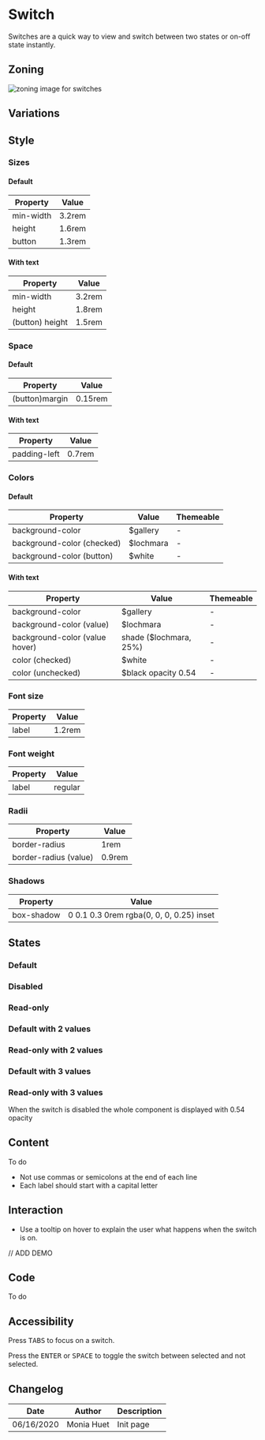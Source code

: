 
<Meta title="Components/Form/Fields/Switch"/>

<TableOfContent />

# Switch

Switches are a quick way to view and switch between two states or on-off state instantly. 

## Zoning

<img src={InputZoning} alt="zoning image for switches" className="full" class="full" />

## Variations

## Style

### Sizes <a id="sizes" />

#### Default

| Property                       | Value             | 
| ------------------------------ | ----------------- | 
| min-width           	         | 3.2rem            | 
| height    			    	 | 1.6rem            | 
| button		   			   	 | 1.3rem            | 

#### With text

| Property                       | Value             | 
| ------------------------------ | ----------------- | 
| min-width           	         | 3.2rem            | 
| height    			    	 | 1.8rem            | 
| (button) height		 		 | 1.5rem			 |


### Space <a id="space" />

#### Default

| Property                       | Value             | 
| ------------------------------ | ----------------- | 
| (button)margin	             | 0.15rem           |

#### With text

| Property                       | Value             | 
| ------------------------------ | ----------------- | 
| padding-left  	             | 0.7rem            |


### Colors <a id="colors" />

#### Default

| Property                         | Value                               | Themeable				 |
| -------------------------------- | ----------------------------------- | ------------------------- |
| background-color                 | $gallery                            | -						 |
| background-color (checked)    	   | $lochmara                           | -						 |
| background-color (button)  | $white                              | -						 |


#### With text

| Property                       | Value                               | Themeable				 |
| ------------------------------ | ----------------------------------- | ----------------------- |
| background-color			     | $gallery                            | -	 					 |
| background-color (value)    	 | $lochmara                           | -						 |
| background-color (value hover) | shade ($lochmara, 25%)              | -						 |
| color	(checked)					 | $white							   | -	   					 |
| color	(unchecked)					 | $black opacity 0.54 				   | -	   					 |



### Font size <a id="fonts" />

| Property                       | Value             | 
| ------------------------------ | ----------------- |
| label							 | 1.2rem 			 |

### Font weight <a id="fonts" />

| Property                       | Value             | 
| ------------------------------ | ----------------- |
| label							 | regular			 |

### Radii <a id="radii" />
 
| Property                       | Value             | 
| ------------------------------ | ----------------- | 
| border-radius			         | 1rem	             |
| border-radius	(value)		     | 0.9rem	         |

### Shadows <a id="shadows" />

| Property                       | Value             | 
| ------------------------------ | ----------------- | 
| box-shadow			         | 0 0.1 0.3 0rem rgba(0, 0, 0, 0.25) inset   |


## States <a id="states" />

### Default

<Preview>
    <Story name="default">
        <Form.Switch label="Switch off" />
        <Form.Switch label="Switch on" checked />
    </Story>
</Preview>

### Disabled

<Preview>
    <Story name="disabled">
        <Form.Switch label="Disabled Switch off" disabled />
        <Form.Switch label="Disabled Switch on" checked disabled />
    </Story>
</Preview>

### Read-only

<Preview>
    <Story name="read-only">
        <Form.Switch label="Read-only Switch off" readOnly />
        <Form.Switch label="Read-only Switch on" checked readOnly />
    </Story>
</Preview>

### Default with 2 values

<Preview>
    <Story name="default with 2 values">
        <Form.Switch label="Switch on" values={['off', 'on']} value="on" />
        <Form.Switch label="Switch off" values={['basic', 'advanced']} />
    </Story>
</Preview>

### Read-only with 2 values

<Preview>
    <Story name="read-only with 2 values">
        <Form.Switch label="Switch on" values={['off', 'on']} value="on" readOnly />
        <Form.Switch label="Switch off" values={['this is off', 'and of course this is on']} readOnly />
    </Story>
</Preview>

### Default with 3 values

<Preview>
    <Story name="default with 3 values">
        <Form.Switch label="Switch one/two/three" values={['one', 'two', 'three']}  value="two"/>
        <Form.Switch label="Switch input/both/output" values={['input', 'both', 'output']} />
    </Story>
</Preview>

### Read-only with 3 values

<Preview>
    <Story name="read-only with 3 values">
        <Form.Switch label="Switch one/two/three" values={['one', 'two', 'three']}  value="two" readOnly />
        <Form.Switch label="Switch input/both/output" values={['input', 'both', 'output']} readOnly />
    </Story>
</Preview>

When the switch is disabled the whole component is displayed with 0.54 opacity


## Content <a id="content" />

To do

- Not use commas or semicolons at the end of each line
- Each label should start with a capital letter

## Interaction <a id="interaction" />

- Use a tooltip on hover to explain the user what happens when the switch is on.

// ADD DEMO

## Code <a id="code" />

To do

## Accessibility <a id="accessibility" />

Press <kbd>TABS</kbd> to focus on a switch.

Press the <kbd>ENTER</kbd> or <kbd>SPACE</kbd> to toggle the switch between selected and not selected. 
 

## Changelog

| Date       | Author | Description |
| ---------- | ------ | ----------- |
| 06/16/2020 | Monia Huet  | Init page   |


